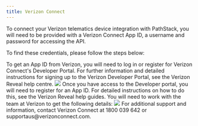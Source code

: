 ```yaml
---
title: Verizon Connect
---
```


To connect your Verizon telematics device integration with PathStack, you will need to be provided with a Verizon Connect App ID, a username and password for accessing the API.

To find these credentials, please follow the steps below:

<Steps>
  <Step title="Log into the Verizon Developer Portal">
    To get an App ID from Verizon, you will need to log in or register for Verizon Connect's Developer Portal. For
    further information and detailed instructions for signing up to the Verizon Developer Portal, see the Verizon Reveal
    help centre.
    <img src="images/Integration-guides/vzc_1.png" />
  </Step>
  <Step title="Request an APP ID">
    Once you have access to the Developer portal, you will need to register for an App ID. For detailed instructions on
    how to do this, see the Verizon Reveal help guides. You will need to work with the team at Verizon to get the
    following details:
    <Steps>
      <Step title="App ID" />
      <Step title="Username" />
      <Step title="Password" />
    </Steps>
    <img src="images/Integration-guides/vzc_2.png" />
  </Step>
</Steps>

<Warning>
  For additional support and information, contact Verizon Connect at 1800 039 642 or supportaus@verizonconnect.com.
</Warning>
